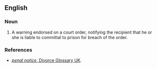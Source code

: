 ==English==

===Noun===
{{head|en|noun|head=[[penal]] [[notice]]}}

# {{context|legal|lang=en}} A warning endorsed on a court order, notifying the recipient that he or she is liable to committal to prison for breach of the order.

===References===
* [http://www.divorce-glossary.co.uk/penal-notice.html ''penal notice'', Divorce Glossary UK].